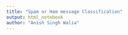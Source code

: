 ```yaml
---
title: "Spam or Ham message Classification"
output: html_notebook
author: "Anish Singh Walia"
---
```


